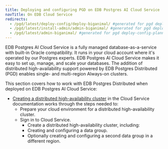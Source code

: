 ```yaml
---
title: Deploying and configuring PGD on EDB Postgres AI Cloud Service
navTitle: On EDB Cloud Service
redirects:
  - /pgd/latest/deploy-config/deploy-biganimal/ #generated for pgd deploy-config-planning reorg
  - /pgd/latest/install-admin/admin-biganimal/ #generated for pgd deploy-config-planning reorg 
  - /pgd/latest/admin-biganimal/ #generated for pgd deploy-config-planning reorg 
---
```


EDB Postgres AI Cloud Service is a fully managed database-as-a-service with built-in Oracle compatibility. It runs in your cloud account where it's operated by our Postgres experts. EDB Postgres AI Cloud Service makes it easy to set up, manage, and scale your databases. The addition of distributed high-availability support powered by EDB Postgres Distributed (PGD) enables single- and multi-region Always-on clusters.

This section covers how to work with EDB Postgres Distributed when deployed on EDB Postgres AI Cloud Service:

- [Creating a distributed high-availability cluster](/edb-postgres-ai/cloud-service/getting_started/creating_cluster/creating_a_dha_cluster/) in the Cloud Service documentation works through the steps needed to:
  - Prepare your cloud environment for a distributed high-availability cluster.
  - Sign in to Cloud Service.
    - Create a distributed high-availability cluster, including:
    - Creating and configuring a data group.
    - Optionally creating and configuring a second data group in a different region.

